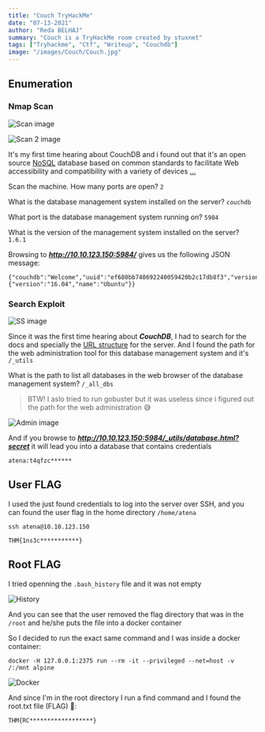 ```yaml
---
title: "Couch TryHackMe"
date: "07-13-2021"
author: "Reda BELHAJ"
summary: "Couch is a TryHackMe room created by stuxnet"
tags: ["Tryhackme", "Ctf", "Writeup", "Couchdb"]
image: "/images/Couch/Couch.jpg"
---
```


## Enumeration
### Nmap Scan

![Scan image](/images/Couch/scan.jpg)

![Scan 2 image](/images/Couch/scan2.jpg)

It's my first time hearing about CouchDB and i found out that it's an open source [NoSQL](https://searchdatamanagement.techtarget.com/definition/NoSQL-Not-Only-SQL) database based on common standards to facilitate Web accessibility and compatibility with a variety of devices [...](https://searchdatamanagement.techtarget.com/definition/CouchDB)

Scan the machine. How many ports are open? `2`

What is the database management system installed on the server? `couchdb`

What port is the database management system running on? `5984`

What is the version of the management system installed on the server? `1.6.1`

Browsing to ***http://10.10.123.150:5984/*** gives us the following JSON message:

```
{"couchdb":"Welcome","uuid":"ef680bb740692240059420b2c17db8f3","version":"1.6.1","vendor":{"version":"16.04","name":"Ubuntu"}}
```

### Search Exploit

![SS image](/images/Couch/searchsploit.jpg)

Since it was the first time hearing about ***CouchDB***, I had to search for the docs and specially the [URL structure](https://docs.couchdb.org/en/stable/api/index.html) for the server. And I found the path for the web administration tool for this database management system and it's `/_utils` 

What is the path to list all databases in the web browser of the database management system? `/_all_dbs`

>BTW! I aslo tried to run gobuster but it was useless since i figured out the path for the web administration 😅

![Admin image](/images/Couch/admin.jpg)

And if you browse to ***http://10.10.123.150:5984/_utils/database.html?secret*** it will lead you into a database that contains credentials

```
atena:t4qfzc******
```

## User FLAG

I used the just found credentials to log into the server over SSH, and you can found the user flag in the home directory `/home/atena`

```
ssh atena@10.10.123.150
```

```
THM{1ns3c***********}
```

## Root FLAG

I tried openning the `.bash_history` file and it was not empty 

![History](/images/Couch/history.jpg)

And you can see that the user removed the flag directory that was in the `/root` and he/she puts the file into a docker container

So I decided to run the exact same command and I was inside a docker container:

```
docker -H 127.0.0.1:2375 run --rm -it --privileged --net=host -v /:/mnt alpine
```

![Docker](/images/Couch/docker.jpg)

And since I'm in the root directory I run a find command and I found the root.txt file (FLAG) 🎉:

```
THM{RC******************}
```
